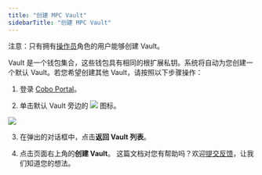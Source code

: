 ```yaml
---
title: "创建 MPC Vault"
sidebarTitle: "创建 MPC Vault"
---
```

<Note>注意：只有拥有[操作员](/cn/portal/organization/roles-and-permissions)角色的用户能够创建 Vault。</Note>

Vault 是一个钱包集合，这些钱包具有相同的根扩展私钥。系统将自动为您创建一个默认 Vault。若您希望创建其他 Vault，请按照以下步骤操作：

1. 登录 [Cobo Portal](https://portal.cobo.com/login)。

2. 单击默认 Vault 旁边的 <img src="/cn/images/mpc-wallet/switch.svg" className="icon"></img> 图标。

<img src="/cn/images/mpc-wallet/switch.png" className="screenshot_full_screen"/>

3. 在弹出的对话框中，点击**返回 Vault 列表**。

4. 点击页面右上角的**创建 Vault**。
<Tip>这篇文档对您有帮助吗？欢迎[提交反馈](https://forms.zohopublic.com/cobo/form/DocumentFeedbackForm/formperma/QvLOhxJv1_JMsJ-1dleZ8Itb_7rzN-LtgvsDdxosoVI)，让我们知道您的想法。</Tip>